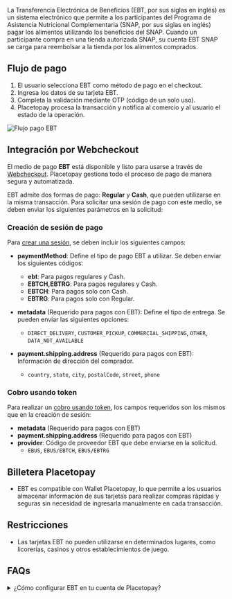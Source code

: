 

<PageTitle title='EBT' imageSrc={ebt} />

La Transferencia Electrónica de Beneficios (EBT, por sus siglas en inglés) es un sistema electrónico que permite a los participantes del Programa de Asistencia Nutricional Complementaria (SNAP, por sus siglas en inglés) pagar los alimentos utilizando los beneficios del SNAP. Cuando un participante compra en una tienda autorizada SNAP, su cuenta EBT SNAP se carga para reembolsar a la tienda por los alimentos comprados.

## Flujo de pago
1. El usuario selecciona EBT como método de pago en el checkout.
2. Ingresa los datos de su tarjeta EBT.
3. Completa la validación mediante OTP (código de un solo uso).
4. Placetopay procesa la transacción y notifica al comercio y al usuario el estado de la operación.

![Flujo pago EBT](/payments/pm-ebt-flow.webp)

## Integración por Webcheckout  

El medio de pago **EBT** está disponible y listo para usarse a través de [Webcheckout](/checkout). Placetopay gestiona todo el proceso de pago de manera segura y automatizada.  

EBT admite dos formas de pago: **Regular** y **Cash**, que pueden utilizarse en la misma transacción. Para solicitar una sesión de pago con este medio, se deben enviar los siguientes parámetros en la solicitud:  

### **Creación de sesión de pago**  
Para [crear una sesión](/checkout/api/reference/session#create-a-session), se deben incluir los siguientes campos:  

- **paymentMethod**: Define el tipo de pago EBT a utilizar. Se deben enviar los siguientes códigos:  
  - **ebt**: Para pagos regulares y Cash.  
  - **EBTCH,EBTRG**: Para pagos regulares y Cash.  
  - **EBTCH**: Para pagos solo con Cash.  
  - **EBTRG**: Para pagos solo con Regular.  

- **metadata** (Requerido para pagos con EBT): Define el tipo de entrega. Se pueden enviar las siguientes opciones:  
  - `DIRECT_DELIVERY`,  `CUSTOMER_PICKUP`, `COMMERCIAL_SHIPPING`, `OTHER`, `DATA_NOT_AVAILABLE`

- **payment.shipping.address** (Requerido para pagos con EBT): Información de dirección del comprador.
    - `country`, `state`, `city`, `postalCode`, `street`, `phone`

### **Cobro usando token**
Para realizar un [cobro usando token](/checkout/api/reference/token#charge-using-token), los campos requeridos son los mismos que en la creación de sesión:  

- **metadata** (Requerido para pagos con EBT)
- **payment.shipping.address** (Requerido para pagos con EBT)
- **provider**: Código de proveedor EBT que debe enviarse en la solicitud.  
    - `EBUS`, `EBUS/EBTCH`, `EBUS/EBTRG`

## Billetera Placetopay

- EBT es compatible con Wallet Placetopay, lo que permite a los usuarios almacenar información de sus tarjetas para realizar compras rápidas y seguras sin necesidad de ingresarla manualmente en cada transacción.

## Restricciones

- Las tarjetas EBT no pueden utilizarse en determinados lugares, como licorerías, casinos y otros establecimientos de juego.

## FAQs

<details>
    <summary>¿Cómo configurar EBT en tu cuenta de Placetopay?</summary>
    <p>Contacta a nuestro equipo de operaciones para habilitar esta funcionalidad en tu sitios a través del correo servicioposventa@placetopay.com.</p>
</details>